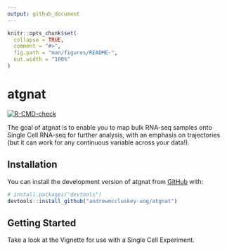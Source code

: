 ```yaml
---
output: github_document
---
```


<!-- README.md is generated from README.Rmd. Please edit that file -->

```r
knitr::opts_chunk$set(
  collapse = TRUE,
  comment = "#>",
  fig.path = "man/figures/README-",
  out.width = "100%"
)
```

# atgnat

<!-- badges: start -->
  [![R-CMD-check](https://github.com/andrewmccluskey-uog/atgnat/actions/workflows/R-CMD-check.yaml/badge.svg)](https://github.com/andrewmccluskey-uog/atgnat/actions/workflows/R-CMD-check.yaml)
<!-- badges: end -->

The goal of atgnat is to enable you to map bulk RNA-seq samples onto Single Cell RNA-seq for further analysis, with an emphasis on trajectories (but it can work for any continuous variable across your data!).

## Installation

You can install the development version of atgnat from [GitHub](https://github.com/) with:

``` r
# install.packages("devtools")
devtools::install_github("andrewmccluskey-uog/atgnat")
```

## Getting Started

Take a look at the Vignette for use with a Single Cell Experiment.
